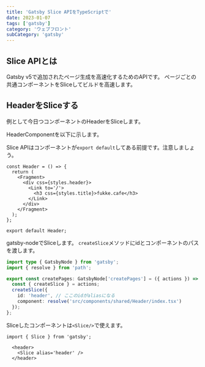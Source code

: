 ```yaml
---
title: 'Gatsby Slice APIをTypeScriptで'
date: 2023-01-07
tags: ['gatsby']
category: 'ウェブフロント'
subCategory: 'gatsby'
---
```


## Slice APIとは
Gatsby v5で追加されたページ生成を高速化するためのAPIです。
ページごとの共通コンポーネントをSliceしてビルドを高速します。

## HeaderをSliceする
例として今日つコンポーネントのHeaderをSliceします。

HeaderComponentを以下に示します。

Slice APIはコンポーネントが`export default`してある前提です。注意しましょう。

```tsx:title=src/components/shared/Header/index.tsx
const Header = () => {
  return (
    <Fragment>
      <div css={styles.header}>
        <Link to='/'>
          <h3 css={styles.title}>fukke.cafe</h3>
        </Link>
      </div>
    </Fragment>
  );
};

export default Header;
```

gatsby-nodeでSliceします。
`createSlice`メソッドにidとコンポーネントのパスを渡します。

```typescript:title=gatsby-node.ts
import type { GatsbyNode } from 'gatsby';
import { resolve } from 'path';

export const createPages: GatsbyNode['createPages'] = ({ actions }) => {
  const { createSlice } = actions;
  createSlice({
    id: 'header', // ここのidがaliasになる
    component: resolve('src/components/shared/Header/index.tsx')
  });
};
```

Sliceしたコンポーネントは`<Slice/>`で使えます。

```tsx:title=src/components/layouts/Detail/index.tsx
import { Slice } from 'gatsby';

  <header>
    <Slice alias='header' />
  </header>
```